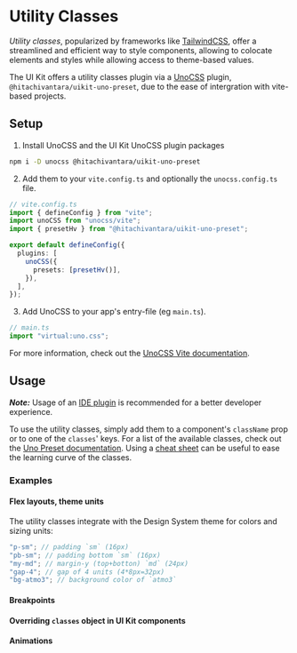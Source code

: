
<Meta of={UtilityClassesStories} />

# Utility Classes

_Utility classes_, popularized by frameworks like [TailwindCSS](https://tailwindcss.com/), offer a streamlined and efficient way to style components, allowing to colocate elements and styles while allowing access to theme-based values.

The UI Kit offers a utility classes plugin via a [UnoCSS](https://unocss.dev) plugin, `@hitachivantara/uikit-uno-preset`, due to the ease of intergration with vite-based projects.

## Setup

1. Install UnoCSS and the UI Kit UnoCSS plugin packages

```sh
npm i -D unocss @hitachivantara/uikit-uno-preset
```

2. Add them to your `vite.config.ts` and optionally the `unocss.config.ts` file.

```ts
// vite.config.ts
import { defineConfig } from "vite";
import unoCSS from "unocss/vite";
import { presetHv } from "@hitachivantara/uikit-uno-preset";

export default defineConfig({
  plugins: [
    unoCSS({
      presets: [presetHv()],
    }),
  ],
});
```

3. Add UnoCSS to your app's entry-file (eg `main.ts`).

```ts
// main.ts
import "virtual:uno.css";
```

For more information, check out the [UnoCSS Vite documentation](https://unocss.dev/integrations/vite).

## Usage

_**Note:**_ Usage of an [IDE plugin](https://unocss.dev/integrations/vscode) is recommended for a better developer experience.

To use the utility classes, simply add them to a component's `className` prop or to one of the `classes`' keys.
For a list of the available classes, check out the [Uno Preset documentation](https://unocss.dev/presets/uno#rules).
Using a [cheat sheet](https://tailwindcomponents.com/cheatsheet) can be useful to ease the learning curve of the classes.

### Examples

#### Flex layouts, theme units

The utility classes integrate with the Design System theme for colors and sizing units:

```js
"p-sm"; // padding `sm` (16px)
"pb-sm"; // padding bottom `sm` (16px)
"my-md"; // margin-y (top+botton) `md` (24px)
"gap-4"; // gap of 4 units (4*8px=32px)
"bg-atmo3"; // background color of `atmo3`
```

<Canvas of={UtilityClassesStories.LayoutAndTheme} />

#### Breakpoints

<Canvas of={UtilityClassesStories.Breakpoints} />

#### Overriding `classes` object in UI Kit components

<Canvas of={UtilityClassesStories.OverridingClasses} />

#### Animations

<Canvas of={UtilityClassesStories.Animations} />
